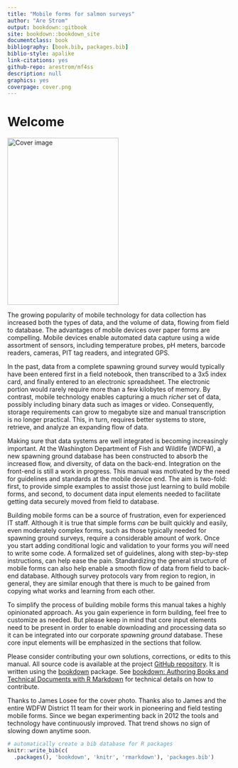 ```yaml
--- 
title: "Mobile forms for salmon surveys"
author: "Are Strom"
output: bookdown::gitbook
site: bookdown::bookdown_site
documentclass: book
bibliography: [book.bib, packages.bib]
biblio-style: apalike
link-citations: yes
github-repo: arestrom/mf4ss
description: null
graphics: yes
coverpage: cover.png
---
```


# Welcome {-}

<img src="cover.png" width="250" height="375" alt="Cover image" />

The growing popularity of mobile technology for data collection has increased both the types of data, and the volume of data, flowing from field to database. The advantages of mobile devices over paper forms are compelling. Mobile devices enable automated data capture using a wide assortment of sensors, including temperature probes, pH meters, barcode readers, cameras, PIT tag readers, and integrated GPS. 

In the past, data from a complete spawning ground survey would typically have been entered first in a field notebook, then transcribed to a 3x5 index card, and finally entered to an electronic spreadsheet. The electronic portion would rarely require more than a few kilobytes of memory. By contrast, mobile technology enables capturing a much *richer* set of data, possibly including binary data such as images or video. Consequently, storage requirements can grow to megabyte size and manual transcription is no longer practical. This, in turn, requires better systems to store, retrieve, and analyze an expanding flow of data. 

Making sure that data systems are well integrated is becoming increasingly important. At the Washington Department of Fish and Wildlife (WDFW), a new spawning ground database has been constructed to absorb the increased flow, and diversity, of data on the back-end. Integration on the front-end is still a work in progress. This manual was motivated by the need for guidelines and standards at the mobile device end. The aim is two-fold: first, to provide simple examples to assist those just learning to build mobile forms, and second, to document data input elements needed to facilitate getting data securely moved from field to database.  

Building mobile forms can be a source of frustration, even for experienced IT staff. Although it is true that simple forms *can* be built quickly and easily, even moderately complex forms, such as those typically needed for spawning ground surveys, require a considerable amount of work. Once you start adding conditional logic and validation to your forms you *will* need to write some code. A formalized set of guidelines, along with step-by-step instructions, can help ease the pain. Standardizing the general structure of mobile forms can also help enable a smooth flow of data from field to back-end database. Although survey protocols vary from region to region, in general, they are similar enough that there is much to be gained from copying what works and learning from each other. 

To simplify the process of building mobile forms this manual takes a highly opinionated approach. As you gain experience in form building, feel free to customize as needed. But please keep in mind that core input elements need to be present in order to enable downloading and processing data so it can be integrated into our corporate *spawning ground* database. These core input elements will be emphasized in the sections that follow. 

Please consider contributing your own solutions, corrections, or edits to this manual. All source code is available at the project [GitHub repository](https://github.com/arestrom/mf4ss). It is written using the [bookdown](https://github.com/rstudio/bookdown) package. See [bookdown: Authoring Books and Technical Documents with R Markdown](https://bookdown.org/yihui/bookdown/) for technical details on how to contribute. 

Thanks to James Losee for the cover photo. Thanks also to James and the entire WDFW District 11 team for their work in pioneering and field testing mobile forms. Since we began experimenting back in 2012 the tools and technology have continuously improved. That trend shows no sign of slowing down anytime soon. 

```r
# automatically create a bib database for R packages
knitr::write_bib(c(
  .packages(), 'bookdown', 'knitr', 'rmarkdown'), 'packages.bib')
```
